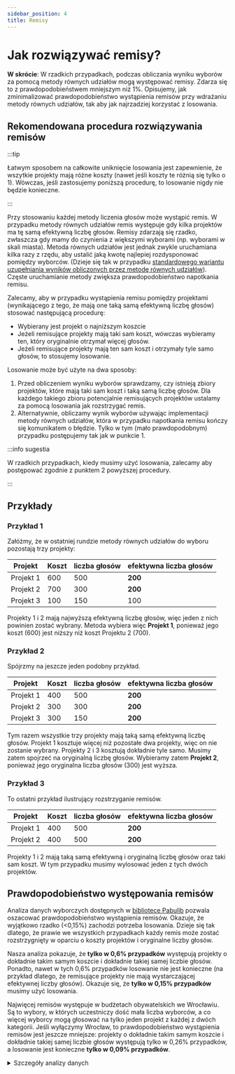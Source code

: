 ```yaml
---
sidebar_position: 4
title: Remisy
---
```



# Jak rozwiązywać remisy?

<div class="summary">
<b>W skrócie</b>:
W rzadkich przypadkach, podczas obliczania wyniku wyborów za pomocą metody równych udziałów mogą występować remisy.
Zdarza się to z prawdopodobieństwem mniejszym niż 1%.
Opisujemy, jak zminimalizować prawdopodobieństwo wystąpienia remisów przy wdrażaniu metody równych udziałów, tak aby jak najrzadziej korzystać z losowania.
</div>

## Rekomendowana procedura rozwiązywania remisów

:::tip

Łatwym sposobem na całkowite uniknięcie losowania jest zapewnienie, że wszytkie projekty mają różne koszty (nawet jeśli koszty te różnią się tylko o <Currency>1</Currency>). 
Wówczas, jeśli zastosujemy poniższą procedurę, to losowanie nigdy nie będzie konieczne.

:::

Przy stosowaniu każdej metody liczenia głosów może wystąpić remis. W przypadku metody równych udziałów remis występuje gdy kilka projektów ma tę samą efektywną liczbę głosów.
Remisy zdarzają się rzadko, zwłaszcza gdy mamy do czynienia z większymi wyborami (np. wyborami w skali miasta).
Metoda równych udziałów jest jednak zwykle uruchamiana kilka razy z rzędu, aby ustalić jaką kwotę najlepiej rozdysponować pomiędzy wyborców. 
(Dzieje się tak w przypadku [standardowego wariantu uzupełniania wyników obliczonych przez metodę równych udziałów](completion)).
Częste uruchamianie metody zwiększa prawdopodobieństwo napotkania remisu.

Zalecamy, aby w przypadku wystąpienia remisu pomiędzy projektami (wynikającego z tego, że mają one taką samą efektywną liczbę głosów) stosować następującą procedurę:
* Wybierany jest projekt o najniższym koszcie
* Jeżeli remisujące projekty mają taki sam koszt, wówczas wybieramy ten, który oryginalnie otrzymał więcej głosów.
* Jeżeli remisujące projekty mają ten sam koszt i otrzymały tyle samo głosów, to stosujemy losowanie.

Losowanie może być użyte na dwa sposoby:
1. Przed obliczeniem wyniku wyborów sprawdzamy, czy istnieją zbiory projektów, które mają taki sam koszt i taką samą liczbę głosów. 
Dla każdego takiego zbioru potencjalnie remisujących projektów ustalamy za pomocą losowania jak rozstrzygać remis.
2. Alternatywnie, obliczamy wynik wyborów używając implementacji metody równych udziałów, która w przypadku napotkania remisu kończy się komunikatem o błędzie. Tylko w tym (mało prawdopodobnym) przypadku postępujemy tak jak w punkcie 1.

:::info sugestia

W rzadkich przypadkach, kiedy musimy użyć losowania, zalecamy aby postępować zgodnie z punktem 2 powyższej procedury.

:::

## Przykłady

### Przykład 1
Załóżmy, że w ostatniej rundzie metody równych udziałów do wyboru pozostają trzy projekty:

| Projekt | Koszt | liczba głosów | efektywna liczba głosów |
| --- | --- | --- | --- |
| Projekt 1 | <Currency>600</Currency> | 500 | **200** |
| Projekt 2 | <Currency>700</Currency> | 300 | **200** |
| Projekt 3 | <Currency>100</Currency> | 150 | 100 |

Projekty 1 i 2 mają najwyższą efektywną liczbę głosów, więc jeden z nich powinien zostać wybrany. 
Metoda wybiera więc **Projekt 1**, ponieważ jego koszt (<Currency>600</Currency>) jest niższy niż koszt Projektu 2 (<Currency>700</Currency>).

### Przykład 2

Spójrzmy na jeszcze jeden podobny przykład.

| Projekt | Koszt | liczba głosów | efektywna liczba głosów|
| --- | --- | --- | --- |
| Projekt 1 | <Currency>400</Currency> | 500 | **200** |
| Projekt 2 | <Currency>300</Currency> | 300 | **200** |
| Projekt 3 | <Currency>300</Currency> | 150 | **200** |

Tym razem wszystkie trzy projekty mają taką samą efektywną liczbę głosów.
Projekt 1 kosztuje więcej niż pozostałe dwa projekty, więc on nie zostanie wybrany.
Projekty 2 i 3 kosztują dokładnie tyle samo. Musimy zatem spojrzeć na oryginalną liczbę głosów.
Wybieramy zatem  **Projekt 2**, ponieważ jego oryginalna liczba głosów (300) jest wyższa.

### Przykład 3

To ostatni przykład ilustrujący rozstrzyganie remisów.

| Projekt | Koszt | liczba głosów | efektywna liczba głosów |
| --- | --- | --- | --- |
| Projekt 1 | <Currency>400</Currency> | 500 | **200** |
| Projekt 2 | <Currency>400</Currency> | 500 | **200** |

Projekty 1 i 2 mają taką samą  efektywną i oryginalną liczbę głosów oraz taki sam koszt.
W tym przypadku musimy wylosować jeden z tych dwóch projektów.

## Prawdopodobieństwo występowania remisów

Analiza danych wyborczych dostępnych w [bibliotece Pabulib](http://pabulib.org/) pozwala oszacować prawdopodobieństwo wystąpienia remisów.
Okazuje, że wyjątkowo rzadko (&lt;0,15%) zachodzi potrzeba losowania.
Dzieje się tak dlatego, że prawie we wszystkich przypadkach każdy remis może zostać rozstrzygnięty w oparciu o koszty projektów i oryginalne liczby głosów.

Nasza analiza pokazuje, że **tylko w 0,6% przypadków** występują projekty o dokładnie takim samym koszcie i dokładnie takiej samej liczbie głosów.
Ponadto, nawet w tych 0,6% przypadków losowanie nie jest konieczne
(na przykład dlatego, że remisujące projekty nie mają wystarczającej efektywnej liczby głosów).
Okazuje się, że **tylko w 0,15% przypadków** musimy użyć losowania.

Najwięcej remisów występuje w budżetach obywatelskich we Wrocławiu.
Są to wybory, w których uczestniczy dość mała liczba wyborców, a co więcej wyborcy mogą głosować na tylko jeden projekt z każdej z dwóch kategorii.
Jeśli wyłączymy Wrocław, to prawdopodobieństwo wystąpienia remisów jest jeszcze mniejsze:
projekty o dokładnie takim samym koszcie i dokładnie takiej samej liczbie głosów występują tylko w 0,26% przypadków, 
a losowanie jest konieczne **tylko w 0,09% przypadków**.

<details>
<summary>Szczegóły analizy danych</summary>

Analizę przeprowadziliśmy w styczniu 2023 roku z wykorzystaniem danych wyborczych z biblioteki Pabulib dla miast, które stosują głosowanie przez aprobaty. Przeanalizowaliśmy łącznie 480 wyborów przeprowadzonych w następujących miastach: Gdańsk, Warszawa, Wrocław i Zabrze. 
Jeśli nie liczyć Wrocławia, mamy 383 instancje wyborcze. 

Aby uzyskać bardziej precyzyjne oszacowanie prawdopodobieństwa wystąpienia remisu, dla każdej instancji wyborczej przeprowadziliśmy symulację 100 razy.
W każdej iteracji wybieraliśmy od 30% do 80% wyborców (czyli w losowy sposób zmniejszamy wybory), a następnie sprawdzaliśmy, czy istnieje para projektów o takim samym koszcie i takiej samej liczbie głosów.
Jeśli takie projekty istniały, sprawdzaliśmy, czy metoda równych udziałów (wykorzystująca standardową metodę [uzupełniania](completion)) napotka remis.

Jeśli spojrzymy tylko na oryginalne wybory (bez losowego zmniejszania),
to para projektów o takim samym koszcie i takiej samej liczbie głosów występuje w 1,25% przypadków. Losowanie jest konieczne w 0,21% przypadków. Wyłączając wybory we Wrocławiu, liczby te wynoszą odpowiednio 0,5% i 0,0%.

Kod źródłowy programów użytych do tej analizy [jest ogólnodostępny na GitHub](https://gist.github.com/DominikPeters/2208ca4c7c1464bc1d3956829195f20a).
</details>
